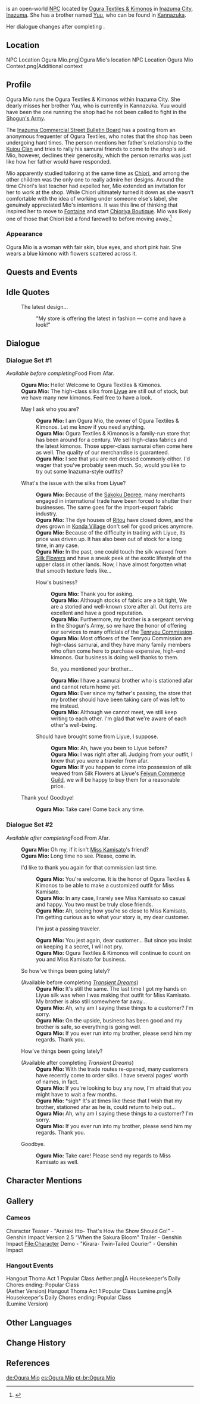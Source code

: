 {{Character Infobox
|type             = Open-World NPC
|image            = NPC Ogura Mio.png
|region           = Inazuma
|location         = Inazuma
|affiliation      = Ogura Textiles & Kimonos
|title            = Owner of Ogura Textiles & Kimonos
|voiceEN          = 
|sibling          = Ogura Yuu
}}
{{Lang|'''Ogura Mio'''|ja=小倉澪|ja_rm=Ogura Mio}} is an open-world [[NPC]] located by [[Ogura Textiles & Kimonos]] in [[Inazuma City]], [[Inazuma]]. She has a brother named [[Ogura Yuu|Yuu]], who can be found in [[Kannazuka]].

Her dialogue changes after completing {{Quest|Food From Afar}}.

==Location==
<gallery>
NPC Location Ogura Mio.png|Ogura Mio's location
NPC Location Ogura Mio Context.png|Additional context
</gallery>

==Profile==
Ogura Mio runs the Ogura Textiles & Kimonos within Inazuma City. She dearly misses her brother Yuu, who is currently in Kannazuka. Yuu would have been the one running the shop had he not been called to fight in the [[Shogun's Army]].

The [[Inazuma Commercial Street Bulletin Board#Ogura Textiles & Kimonos|Inazuma Commercial Street Bulletin Board]] has a posting from an anonymous frequenter of Ogura Textiles, who notes that the shop has been undergoing hard times. The person mentions her father's relationship to the [[Kujou Clan]] and tries to rally his samurai friends to come to the shop's aid. Mio, however, declines their generosity, which the person remarks was just like how her father would have responded.

Mio apparently studied tailoring at the same time as [[Chiori]], and among the other children was the only one to really admire her designs. Around the time Chiori's last teacher had expelled her, Mio extended an invitation for her to work at the shop. While Chiori ultimately turned it down as she wasn't comfortable with the idea of working under someone else's label, she genuinely appreciated Mio's intentions. It was this line of thinking that inspired her to move to [[Fontaine]] and start [[Chioriya Boutique]]. Mio was likely one of those that Chiori bid a fond farewell to before moving away.<ref>{{Ref/CS|Chiori|Vision}}</ref>

===Appearance===
Ogura Mio is a woman with fair skin, blue eyes, and short pink hair. She wears a blue kimono with flowers scattered across it.

==Quests and Events==
{{Quests and Events}}

==Idle Quotes==
{{Dialogue Start}}
: {{DIcon|Idle}} The latest design...
:: {{A|VO Ogura Mio 01.ogg}} "My store is offering the latest in fashion &mdash; come and have a look!"
{{Dialogue End}}

==Dialogue==
===Dialogue Set #1===
''Available before completing ''Food From Afar''.''
{{Dialogue Start}}
:'''Ogura Mio:''' Hello! Welcome to Ogura Textiles & Kimonos.
:'''Ogura Mio:''' The high-class silks from [[Liyue]] are still out of stock, but we have many new kimonos. Feel free to have a look.
:{{DIcon}} May I ask who you are?
::'''Ogura Mio:''' I am Ogura Mio, the owner of Ogura Textiles & Kimonos. Let me know if you need anything.
::'''Ogura Mio:''' Ogura Textiles & Kimonos is a family-run store that has been around for a century. We sell high-class fabrics and the latest kimonos. Those upper-class samurai often come here as well. The quality of our merchandise is guaranteed.
::'''Ogura Mio:''' I see that you are not dressed commonly either. I'd wager that you've probably seen much. So, would you like to try out some Inazuma-style outfits?
:{{DIcon}} What's the issue with the silks from Liyue?
::'''Ogura Mio:''' Because of the [[Sakoku Decree]], many merchants engaged in international trade have been forced to shutter their businesses. The same goes for the import-export fabric industry.
::'''Ogura Mio:''' The dye houses of [[Ritou]] have closed down, and the dyes grown in [[Konda Village]] don't sell for good prices anymore.
::'''Ogura Mio:''' Because of the difficulty in trading with Liyue, its price was driven up. It has also been out of stock for a long time, in any case.
::'''Ogura Mio:''' In the past, one could touch the silk weaved from [[Silk Flower]]s and have a sneak peek at the exotic lifestyle of the upper class in other lands. Now, I have almost forgotten what that smooth texture feels like...
::{{DIcon}} How's business?
:::'''Ogura Mio:''' Thank you for asking.
:::'''Ogura Mio:''' Although stocks of fabric are a bit tight, We are a storied and well-known store after all. Out items are excellent and have a good reputation.
:::'''Ogura Mio:''' Furthermore, my brother is a sergeant serving in the Shogun's Army, so we have the honor of offering our services to many officials of the [[Tenryou Commission]].
:::'''Ogura Mio:''' Most officers of the Tenryou Commission are high-class samurai, and they have many family members who often come here to purchase expensive, high-end kimonos. Our business is doing well thanks to them.
:::{{DIcon}} So, you mentioned your brother...
:::'''Ogura Mio:''' I have a samurai brother who is stationed afar and cannot return home yet.
:::'''Ogura Mio:''' Ever since my father's passing, the store that my brother should have been taking care of was left to me instead.
:::'''Ogura Mio:''' Although we cannot meet, we still keep writing to each other. I'm glad that we're aware of each other's well-being.
::{{DIcon}} Should have brought some from Liyue, I suppose.
:::'''Ogura Mio:''' Ah, have you been to Liyue before?
:::'''Ogura Mio:''' I was right after all. Judging from your outfit, I knew that you were a traveler from afar.
:::'''Ogura Mio:''' If you happen to come into possession of silk weaved from Silk Flowers at Liyue's [[Feiyun Commerce Guild]], we will be happy to buy them for a reasonable price.
:{{DIcon}} Thank you! Goodbye!
::'''Ogura Mio:''' Take care! Come back any time.
{{Dialogue End}}

===Dialogue Set #2===
''Available after completing ''Food From Afar''.''
{{Dialogue Start}}
:'''Ogura Mio:''' Oh my, if it isn't [[Kamisato Ayaka|Miss Kamisato]]'s friend?
:'''Ogura Mio:''' Long time no see. Please, come in.
:{{DIcon}} I'd like to thank you again for that commission last time.
::'''Ogura Mio:''' You're welcome. It is the honor of Ogura Textiles & Kimonos to be able to make a customized outfit for Miss Kamisato.
::'''Ogura Mio:''' In any case, I rarely see Miss Kamisato so casual and happy. You two must be truly close friends.
::'''Ogura Mio:''' Ah, seeing how you're so close to Miss Kamisato, I'm getting curious as to what your story is, my dear customer.
::{{DIcon}} I'm just a passing traveler.
::'''Ogura Mio:''' You jest again, dear customer... But since you insist on keeping it a secret, I will not pry.
::'''Ogura Mio:''' Ogura Textiles & Kimonos will continue to count on you and Miss Kamisato for business.
:{{DIcon}} So how've things been going lately?
:;(Available before completing ''[[Transient Dreams]]'')
::'''Ogura Mio:''' It's still the same. The last time I got my hands on Liyue silk was when I was making that outfit for Miss Kamisato. My brother is also still somewhere far away...
::'''Ogura Mio:''' Ah, why am I saying these things to a customer? I'm sorry.
::'''Ogura Mio:''' On the upside, business has been good and my brother is safe, so everything is going well.
::'''Ogura Mio:''' If you ever run into my brother, please send him my regards. Thank you.
:{{DIcon}} How've things been going lately?
:;(Available after completing ''Transient Dreams'')
::'''Ogura Mio:''' With the trade routes re-opened, many customers have recently come to order silks. I have several pages' worth of names, in fact.
::'''Ogura Mio:''' If you're looking to buy any now, I'm afraid that you might have to wait a few months.
::'''Ogura Mio:''' *sigh* It's at times like these that I wish that my brother, stationed afar as he is, could return to help out...
::'''Ogura Mio:''' Ah, why am I saying these things to a customer? I'm sorry.
::'''Ogura Mio:''' If you ever run into my brother, please send him my regards. Thank you.
:{{DIcon}} Goodbye.
::'''Ogura Mio:''' Take care! Please send my regards to Miss Kamisato as well.
{{Dialogue End}}

==Character Mentions==
{{Character Mentions}}
<!--
==Trivia==
-->
==Gallery==
===Cameos===
<gallery>
Character Teaser - "Arataki Itto- That's How the Show Should Go!" - Genshin Impact
Version 2.5 "When the Sakura Bloom" Trailer - Genshin Impact
File:Character Demo - "Kirara- Twin-Tailed Courier" - Genshin Impact
</gallery>

===Hangout Events===
<gallery>
Hangout Thoma Act 1 Popular Class Aether.png|A Housekeeper's Daily Chores ending: Popular Class<br>(Aether Version)
Hangout Thoma Act 1 Popular Class Lumine.png|A Housekeeper's Daily Chores ending: Popular Class<br>(Lumine Version)
</gallery>

==Other Languages==
{{Other Languages
|default_hidden = 1
|en      = Ogura Mio
|zhs     = 小仓澪
|zhs_rm  = Xiǎocāng Líng
|zht     = 小倉澪
|zht_rm  = Xiǎocāng Líng
|ja      = 小倉澪
|ja_rm   = Ogura Mio
|ko      = 오구라 미오
|es      = Ogura Mio
|fr      = Ogura Mio
|ru      = Огура Мио
|th      = Ogura Mio
|vi      = Ogura Mio
|de      = Ogura Mio
|id      = Ogura Mio
|pt      = Ogura Mio
|tr      = Ogura Mio
|it      = Ogura Mio
}}

==Change History==
{{Change History|2.0}}

==References==
{{Reflist}}

[[de:Ogura Mio]]
[[es:Ogura Mio]]
[[pt-br:Ogura Mio]]